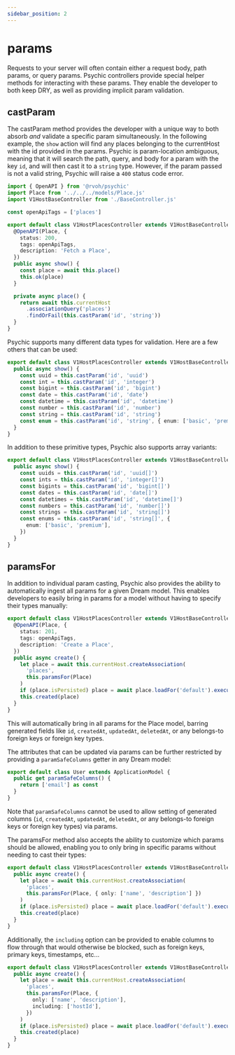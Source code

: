 ```yaml
---
sidebar_position: 2
---
```



# params

Requests to your server will often contain either a request body, path params, or query params. Psychic controllers provide special helper methods for interacting with these params. They enable the developer to both keep DRY, as well as providing implicit param validation.

## castParam

The castParam method provides the developer with a unique way to both absorb _and_ validate a specific param simultaneously. In the following example, the `show` action will find any places belonging to the currentHost with the id provided in the params. Psychic is param-location ambiguous, meaning that it will search the path, query, and body for a param with the key `id`, and will then cast it to a `string` type. However, if the param passed is not a valid string, Psychic will raise a `400` status code error.

```ts
import { OpenAPI } from '@rvoh/psychic'
import Place from '../../../models/Place.js'
import V1HostBaseController from './BaseController.js'

const openApiTags = ['places']

export default class V1HostPlacesController extends V1HostBaseController {
  @OpenAPI(Place, {
    status: 200,
    tags: openApiTags,
    description: 'Fetch a Place',
  })
  public async show() {
    const place = await this.place()
    this.ok(place)
  }

  private async place() {
    return await this.currentHost
      .associationQuery('places')
      .findOrFail(this.castParam('id', 'string'))
  }
}
```

Psychic supports many different data types for validation. Here are a few others that can be used:

```ts
export default class V1HostPlacesController extends V1HostBaseController {
  public async show() {
    const uuid = this.castParam('id', 'uuid')
    const int = this.castParam('id', 'integer')
    const bigint = this.castParam('id', 'bigint')
    const date = this.castParam('id', 'date')
    const datetime = this.castParam('id', 'datetime')
    const number = this.castParam('id', 'number')
    const string = this.castParam('id', 'string')
    const enum = this.castParam('id', 'string', { enum: ['basic', 'premium']})
  }
}
```

In addition to these primitive types, Psychic also supports array variants:

```ts
export default class V1HostPlacesController extends V1HostBaseController {
  public async show() {
    const uuids = this.castParam('id', 'uuid[]')
    const ints = this.castParam('id', 'integer[]')
    const bigints = this.castParam('id', 'bigint[]')
    const dates = this.castParam('id', 'date[]')
    const datetimes = this.castParam('id', 'datetime[]')
    const numbers = this.castParam('id', 'number[]')
    const strings = this.castParam('id', 'string[]')
    const enums = this.castParam('id', 'string[]', {
      enum: ['basic', 'premium'],
    })
  }
}
```

## paramsFor

In addition to individual param casting, Psychic also provides the ability to automatically ingest all params for a given Dream model. This enables developers to easily bring in params for a model without having to specify their types manually:

```ts
export default class V1HostPlacesController extends V1HostBaseController {
  @OpenAPI(Place, {
    status: 201,
    tags: openApiTags,
    description: 'Create a Place',
  })
  public async create() {
    let place = await this.currentHost.createAssociation(
      'places',
      this.paramsFor(Place)
    )
    if (place.isPersisted) place = await place.loadFor('default').execute()
    this.created(place)
  }
}
```

This will automatically bring in all params for the Place model, barring generated fields like `id`, `createdAt`, `updatedAt`, `deletedAt`, or any belongs-to foreign keys or foreign key types.

The attributes that can be updated via params can be further restricted by providing a `paramSafeColumns` getter in any Dream model:

```ts
export default class User extends ApplicationModel {
  public get paramSafeColumns() {
    return ['email'] as const
  }
}
```

Note that `paramSafeColumns` cannot be used to allow setting of generated columns (`id`, `createdAt`, `updatedAt`, `deletedAt`, or any belongs-to foreign keys or foreign key types) via params.

The paramsFor method also accepts the ability to customize which params should be allowed, enabling you to only bring in specific params without needing to cast their types:

```ts
export default class V1HostPlacesController extends V1HostBaseController {
  public async create() {
    let place = await this.currentHost.createAssociation(
      'places',
      this.paramsFor(Place, { only: ['name', 'description'] })
    )
    if (place.isPersisted) place = await place.loadFor('default').execute()
    this.created(place)
  }
}
```

Additionally, the `including` option can be provided to enable columns to flow through that would otherwise be blocked, such as foreign keys, primary keys, timestamps, etc...

```ts
export default class V1HostPlacesController extends V1HostBaseController {
  public async create() {
    let place = await this.currentHost.createAssociation(
      'places',
      this.paramsFor(Place, {
        only: ['name', 'description'],
        including: ['hostId'],
      })
    )
    if (place.isPersisted) place = await place.loadFor('default').execute()
    this.created(place)
  }
}
```

